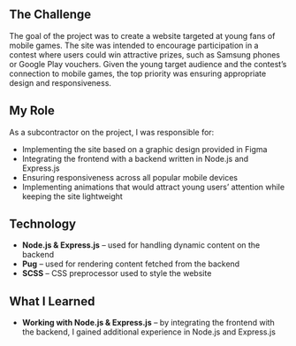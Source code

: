 
<CaseStudyHeading
  id={samsung.id}
  company={samsung.company}
  img={samsung.imgHero}
  date={samsung.date}
/>

## The Challenge

The goal of the project was to create a website targeted at young fans of mobile games. The site was intended to encourage participation in a contest where users could win attractive prizes, such as Samsung phones or Google Play vouchers. Given the young target audience and the contest’s connection to mobile games, the top priority was ensuring appropriate design and responsiveness.

## My Role

As a subcontractor on the project, I was responsible for:

- Implementing the site based on a graphic design provided in Figma
- Integrating the frontend with a backend written in Node.js and Express.js
- Ensuring responsiveness across all popular mobile devices
- Implementing animations that would attract young users’ attention while keeping the site lightweight

## Technology

- **Node.js & Express.js** – used for handling dynamic content on the backend
- **Pug** – used for rendering content fetched from the backend
- **SCSS** – CSS preprocessor used to style the website

## What I Learned

- **Working with Node.js & Express.js** – by integrating the frontend with the backend, I gained additional experience in Node.js and Express.js

<CaseStudyProjects projectId={samsung.id} />
